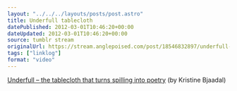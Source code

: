 ```yaml
---
layout: "../../../layouts/posts/post.astro"
title: Underfull tablecloth
datePublished: 2012-03-01T10:46:20+00:00
dateUpdated: 2012-03-01T10:46:20+00:00
source: tumblr stream
originalUrl: https://stream.anglepoised.com/post/18546832897/underfull-the-tablecloth-that-turns-spilling
tags: ["linklog"]
format: "video"
---
```



<Vimeo id="https://vimeo.com/8699092" />

[Underfull &#8211; the tablecloth that turns spilling into poetry][1] (by Kristine Bjaadal)

[1]: https://vimeo.com/8699092
